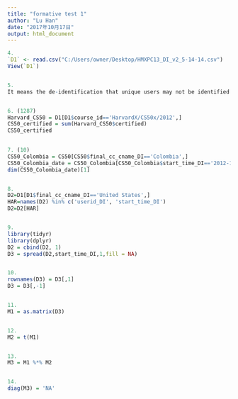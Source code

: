 ```yaml
---
title: "formative test 1"
author: "Lu Han"
date: "2017年10月17日"
output: html_document
---
```


```r
4.
`D1` <- read.csv("C:/Users/owner/Desktop/HMXPC13_DI_v2_5-14-14.csv")
View(`D1`)


5.
It means the de-identification that unique users may not be identified by removing outliers and highly active users.


6. (1287)
Harvard_CS50 = D1[D1$course_id=='HarvardX/CS50x/2012',]
CS50_certified = sum(Harvard_CS50$certified)
CS50_certified   
   

7. (10)
CS50_Colombia = CS50[CS50$final_cc_cname_DI=='Colombia',]
CS50_Colombia_date = CS50_Colombia[CS50_Colombia$start_time_DI=='2012-10-15',]
dim(CS50_Colombia_date)[1]  


8.
D2=D1[D1$final_cc_cname_DI=='United States',]
HAR=names(D2) %in% c('userid_DI', 'start_time_DI')
D2=D2[HAR]


9.
library(tidyr)
library(dplyr)
D2 = cbind(D2, 1)
D3 = spread(D2,start_time_DI,1,fill = NA)


10.
rownames(D3) = D3[,1]
D3 = D3[,-1]


11.
M1 = as.matrix(D3)


12.
M2 = t(M1)


13.
M3 = M1 %*% M2


14.
diag(M3) = 'NA'


```